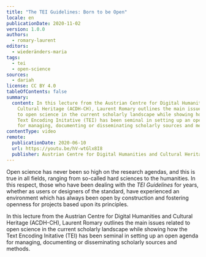 ```yaml
---
title: "The TEI Guidelines: Born to be Open"
locale: en
publicationDate: 2020-11-02
version: 1.0.0
authors:
  - romary-laurent
editors:
  - wiederänders-maria
tags:
  - tei
  - open-science
sources:
  - dariah
license: CC BY 4.0
tableOfContents: false
summary:
  content: In this lecture from the Austrian Centre for Digital Humanities and
    Cultural Heritage (ACDH-CH), Laurent Romary outlines the main issues related
    to open science in the current scholarly landscape while showing how the
    Text Encoding Initative (TEI) has been seminal in setting up an open agenda
    for managing, documenting or disseminating scholarly sources and methods.
contentType: video
remote:
  publicationDate: 2020-06-10
  url: https://youtu.be/hV-wtGlx8I8
  publisher: Austrian Centre for Digital Humanities and Cultural Heritage (ACDH-CH)
---
```

Open science has never been so high on the research agendas, and this is true in all fields, ranging from so-called hard sciences to the humanities. In this respect, those who have been dealing with the *TEI Guidelines* for years, whether as users or designers of the standard, have experienced an environment which has always been open by construction and fostering openness for projects based upon its principles.

In this lecture from the Austrian Centre for Digital Humanities and Cultural Heritage (ACDH-CH), Laurent Romary outlines the main issues related to open science in the current scholarly landscape while showing how the Text Encoding Initative (TEI) has been seminal in setting up an open agenda for managing, documenting or disseminating scholarly sources and methods.

<VideoCard title="Click to view" subtitle="ACDH-CH Lecture 6.1 – Laurent Romary – The TEI Guidelines: Born to Be Open" id="hV-wtGlx8I8" image="images/acdh-ch-laurent-tei.png" />

